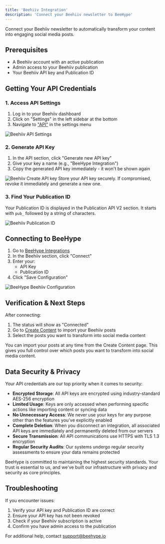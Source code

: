 ```yaml
---
title: 'Beehiiv Integration'
description: 'Connect your Beehiiv newsletter to BeeHype'
---
```


Connect your Beehiiv newsletter to automatically transform your content into engaging social media posts.

## Prerequisites

- A Beehiiv account with an active publication
- Admin access to your Beehiiv publication
- Your Beehiiv API key and Publication ID

## Getting Your API Credentials

### 1. Access API Settings

1. Log in to your Beehiiv dashboard
2. Click on "Settings" in the left sidebar at the bottom
3. Navigate to ["API"](https://app.beehiiv.com/settings/workspace/api) in the settings menu

<Frame>
  <img src="/images/newsletter-integration/beehiiv_api_setting.png" alt="Beehiiv API Settings" />
</Frame>

### 2. Generate API Key

1. In the API section, click "Generate new API key"
2. Give your key a name (e.g., "BeeHype Integration")
3. Copy the generated API key immediately - it won't be shown again

<Frame>
  <img src="/images/newsletter-integration/beehiiv_create_api_key.png" alt="Beehiiv Create API key" />
</Frame>

<Warning>
Store your API key securely. If compromised, revoke it immediately and generate a new one.
</Warning>

### 3. Find Your Publication ID

Your Publication ID is displayed in the Publication API V2 section. It starts with `pub_` followed by a string of characters.

<Frame>
  <img src="/images/newsletter-integration/beehiiv_publication_id.png" alt="Beehiiv Publication ID" />
</Frame>

## Connecting to BeeHype

1. Go to [BeeHype Integrations](https://www.beehype.io/app/integrations)
2. In the Beehiiv section, click "Connect"
3. Enter your:
   - API Key
   - Publication ID
4. Click "Save Configuration"

<Frame>
  <img src="/images/newsletter-integration/beehype_beehiiv_integration.png" alt="BeeHype Beehiiv Configuration" />
</Frame>

## Verification & Next Steps

After connecting:

1. The status will show as "Connected"
2. Go to [Create Content](https://www.beehype.io/app/create) to import your Beehiiv posts
3. Select the posts you want to transform into social media content

<Note>
You can import your posts at any time from the Create Content page. This gives you full control over which posts you want to transform into social media content.
</Note>

## Data Security & Privacy

Your API credentials are our top priority when it comes to security:

- **Encrypted Storage**: All API keys are encrypted using industry-standard AES-256 encryption
- **Limited Usage**: Keys are only accessed when performing specific actions like importing content or syncing data
- **No Unnecessary Access**: We never use your keys for any purpose other than the features you've explicitly enabled
- **Complete Deletion**: When you disconnect an integration, all associated API keys are immediately and permanently deleted from our servers
- **Secure Transmission**: All API communications use HTTPS with TLS 1.3 encryption
- **Regular Security Audits**: Our systems undergo regular security assessments to ensure your data remains protected

<Info>
BeeHype is committed to maintaining the highest security standards. Your trust is essential to us, and we've built our infrastructure with privacy and security as core principles.
</Info>

## Troubleshooting

If you encounter issues:

1. Verify your API key and Publication ID are correct
2. Ensure your API key has not been revoked
3. Check if your Beehiiv subscription is active
4. Confirm you have admin access to the publication

For additional help, contact [support@beehype.io](mailto:support@beehype.io)
